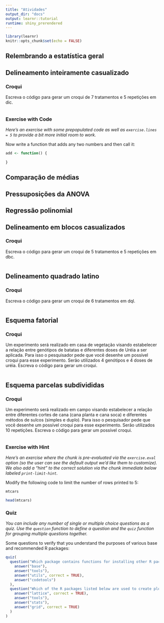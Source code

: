 ```yaml
---
title: "Atividades"
output_dir: "docs"
output: learnr::tutorial
runtime: shiny_prerendered
---
```


```r
library(learnr)
knitr::opts_chunk$set(echo = FALSE)
```

## Relembrando a estatística geral

## Delineamento inteiramente casualizado

### Croqui 

Escreva o código para gerar um croqui de 7 tratamentos e 5 repetições em dic. 

```r

```

### Exercise with Code

*Here's an exercise with some prepopulated code as well as `exercise.lines = 5` to provide a bit more initial room to work.*

Now write a function that adds any two numbers and then call it:

```r
add <- function() {
  
}
```

## Comparação de médias

## Pressuposições da ANOVA

## Regressão polinomial

## Delineamento em blocos casualizados 

### Croqui 

Escreva o código para gerar um croqui de 5 tratamentos e 5 repetições em dbc. 

```r

```


## Delineamento quadrado latino 

### Croqui 

Escreva o código para gerar um croqui de 6 tratamentos em dql. 

```r

```



## Esquema fatorial

### Croqui 

Um experimento será realizado em casa de vegetação visando estabelecer a relação entre genótipos de batatas e diferentes doses de Uréia a ser aplicada. Para isso o pesquisador pede que você desenhe um possível croqui para esse experimento. Serão utilizados 4 genótipos e 4 doses de uréia. Escreva o código para gerar um croqui. 


```r

```


## Esquema parcelas subdivididas

### Croqui 

Um experimento será realizado em campo visando estabelecer a relação entre diferentes cortes de cana (cana planta e cana soca) e diferentes métodos de sulcos (simples e duplo). Para isso o pesquisador pede que você desenhe um possível croqui para esse experimento. Serão utilizados 10 repetições. Escreva o código para gerar um possível croqui. 


```r

```



### Exercise with Hint

*Here's an exercise where the chunk is pre-evaluated via the `exercise.eval` option (so the user can see the default output we'd like them to customize). We also add a "hint" to the correct solution via the chunk immediate below labeled `print-limit-hint`.*

Modify the following code to limit the number of rows printed to 5:

```r
mtcars
```

```r
head(mtcars)
```

### Quiz

*You can include any number of single or multiple choice questions as a quiz. Use the `question` function to define a question and the `quiz` function for grouping multiple questions together.*

Some questions to verify that you understand the purposes of various base and recommended R packages:

```r
quiz(
  question("Which package contains functions for installing other R packages?",
    answer("base"),
    answer("tools"),
    answer("utils", correct = TRUE),
    answer("codetools")
  ),
  question("Which of the R packages listed below are used to create plots?",
    answer("lattice", correct = TRUE),
    answer("tools"),
    answer("stats"),
    answer("grid", correct = TRUE)
  )
)
```

